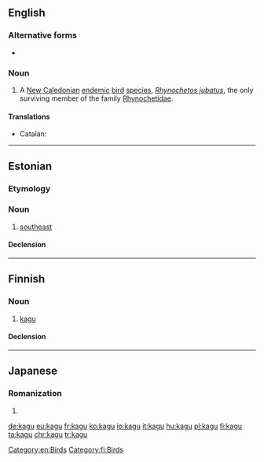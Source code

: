 {{also|kägu}}
==English==
{{rfi|en}}
{{wikipedia}}
{{wikispecies|Rhynochetos jubatus}}

===Alternative forms===
* {{l|en|cagou}}

===Noun===
{{en-noun}}

# A [[New Caledonia]]n [[endemic]] [[bird]] [[species]], ''[[Rhynochetos jubatus]]'', the only surviving member of the family [[Rhynochetidae]].

====Translations====
{{trans-top|''Rhynochetos jubatus''}}
* Catalan: {{t|ca|kagú|m}}
{{trans-mid}}
{{trans-bottom}}

[[Category:en:Birds]]

----

==Estonian==

===Etymology===
{{rfe|lang=et}}

===Noun===
{{et-noun|kagu|kagu}}

# [[southeast]]

====Declension====
{{et-decl-elu|kagu}}

{{catlangcode|et|Compass points}}

----

==Finnish==

===Noun===
{{fi-noun}}

# [[kagu]] {{gloss|''Rhynochetos jubatus''}}

====Declension====
{{fi-decl-valo|kag|||u|a}}

[[Category:fi:Birds]]

----

==Japanese==

===Romanization===
{{ja-romaji}}

# {{ja-romanization of|かぐ}}

[[de:kagu]]
[[eu:kagu]]
[[fr:kagu]]
[[ko:kagu]]
[[io:kagu]]
[[it:kagu]]
[[hu:kagu]]
[[pl:kagu]]
[[fi:kagu]]
[[ta:kagu]]
[[chr:kagu]]
[[tr:kagu]]